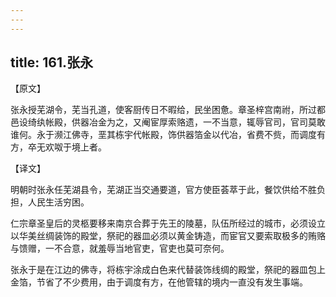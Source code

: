 ```yaml
---
---
---
```

title: 161.张永
---



【原文】

张永授芜湖令，芜当孔道，使客厨传日不暇给，民坐困惫。章圣梓宫南祔，所过都邑设绮纨帐殿，供器冶金为之，又阉宦厚索赂遗，一不当意，辄辱官司，官司莫敢谁何。永于濒江佛寺，垩其栋宇代帐殿，饰供器箔金以代冶，省费不赀，而调度有方，卒无欢呶于境上者。

【译文】

明朝时张永任芜湖县令，芜湖正当交通要道，官方使臣荟萃于此，餐饮供给不胜负担，人民生活穷困。

仁宗章圣皇后的灵柩要移来南京合葬于先王的陵墓，队伍所经过的城市，必须设立以华美丝绸装饰的殿堂，祭祀的器皿必须以黄金铸造，而宦官又要索取极多的贿赂与馈赠，一不合意，就羞辱当地官吏，官吏也莫可奈何。

张永于是在江边的佛寺，将栋宇涂成白色来代替装饰线绸的殿堂，祭祀的器皿包上金箔，节省了不少费用，由于调度有方，在他管辖的境内一直没有发生事端。